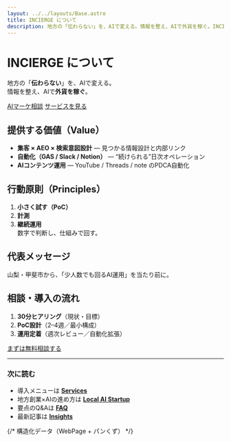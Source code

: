 ```yaml
---
layout: ../../layouts/Base.astro
title: INCIERGE について
description: 地方の「伝わらない」を、AIで変える。情報を整え、AIで外貨を稼ぐ。INCIERGE の理念・提供価値・支援内容。
---
```


# INCIERGE について

地方の「**伝わらない**」を、AIで変える。  
情報を整え、AIで**外貨を稼ぐ**。

<div class="mt-6 flex gap-4">
  <a href="/contact/" class="btn-primary">AIマーケ相談</a>
  <a href="/services/" class="underline">サービスを見る</a>
</div>

## 提供する価値（Value）
- **集客 × AEO × 検索意図設計** — 見つかる情報設計と内部リンク
- **自動化（GAS / Slack / Notion）** — “続けられる”日次オペレーション
- **AIコンテンツ運用** — YouTube / Threads / note のPDCA自動化

## 行動原則（Principles）
1. **小さく試す（PoC）**  
2. **計測**  
3. **継続運用**  
数字で判断し、仕組みで回す。

## 代表メッセージ
山梨・甲斐市から、「少人数でも回るAI運用」を当たり前に。

## 相談・導入の流れ
1. **30分ヒアリング**（現状・目標）  
2. **PoC設計**（2–4週／最小構成）  
3. **運用定着**（週次レビュー／自動化拡張）

<div class="mt-8">
  <a href="/contact/" class="btn-primary">まずは無料相談する</a>
</div>

---

### 次に読む
- 導入メニューは **[Services](/services/)**  
- 地方創業×AIの進め方は **[Local AI Startup](/local-ai-startup/)**  
- 要点のQ&Aは **[FAQ](/faq/)**  
- 最新記事は **[Insights](/insights/)**

{/* 構造化データ（WebPage + パンくず） */}
<script type="application/ld+json">{JSON.stringify({
  "@context": "https://schema.org",
  "@type": "WebPage",
  "name": "INCIERGE について",
  "url": "https://incierge.jp/about/",
  "breadcrumb": {
    "@type": "BreadcrumbList",
    "itemListElement": [
      { "@type": "ListItem", "position": 1, "name": "Home", "item": "https://incierge.jp/" },
      { "@type": "ListItem", "position": 2, "name": "About", "item": "https://incierge.jp/about/" }
    ]
  }
})}</script>
